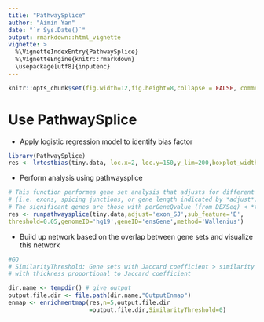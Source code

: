 ```yaml
---
title: "PathwaySplice"
author: "Aimin Yan"
date: "`r Sys.Date()`"
output: rmarkdown::html_vignette
vignette: >
  %\VignetteIndexEntry{PathwaySplice}
  %\VignetteEngine{knitr::rmarkdown}
  \usepackage[utf8]{inputenc}
---
```


```r
knitr::opts_chunk$set(fig.width=12,fig.height=8,collapse = FALSE, comment = "#>")
```

# Use PathwaySplice

+ Apply logistic regression model to identify bias factor
```r
library(PathwaySplice)
res <- lrtestbias(tiny.data, loc.x=2, loc.y=150,y_lim=200,boxplot_width=0.3) #loc.x and loc.y indicates location of p-value
```

+ Perform analysis using pathwaysplice
```r

# This function performes gene set analysis that adjusts for different number of gene subfeatures 
# (i.e. exons, spicing junctions, or gene length indicated by *adjust*) associated with each gene. 
# The significant genes are those with perGeneQvalue (from DEXSeq) < *threshold*. 
res <- runpathwaysplice(tiny.data,adjust='exon_SJ',sub_feature='E',
threshold=0.05,genomeID='hg19',geneID='ensGene',method='Wallenius')

```

+ Build up network based on the overlap between gene sets and visualize this network

```r
#GO
# SimilarityThreshold: Gene sets with Jaccard coefficient > similarity threshold are connected by a line,
# with thickness proportional to Jaccard coefficient

dir.name <- tempdir() # give output
output.file.dir <- file.path(dir.name,"OutputEnmap")
enmap <- enrichmentmap(res,n=5,output.file.dir
                       =output.file.dir,SimilarityThreshold=0)
```
